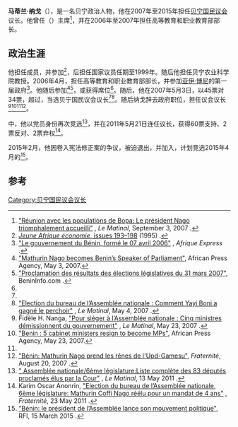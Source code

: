 '''马蒂兰·纳戈'''（{{lang-en|'''Mathurin Coffi Nago'''}}），是一名贝宁政治人物，他在2007年至2015年担任[[贝宁国民议会|贝宁国民议会]]议长。他曾任{{le|贝宁国民大会|Union for Progress and Democracy (Benin)}}（{{lang|en|UPD-Gamesu}}）主席<ref name=Bopa>[http://www.sonangnon.net/actualites/2007/septembre/intlematinal0309_2.php "Réunion avec les populations de Bopa: Le président Nago triomphalement accueilli"] {{webarchive|url=https://web.archive.org/web/20070927122255/http://www.sonangnon.net/actualites/2007/septembre/intlematinal0309_2.php |date=2007-09-27 }}, ''Le Matinal'', September 3, 2007 {{fr}}.</ref>，并在2006年至2007年担任高等教育和职业教育部部长。

==政治生涯==
他担任{{le|民主和民族团结联盟|Union for Democracy and National Solidarity}}成员，并参加{{le|1995年贝宁议会选举|Beninese parliamentary election, 1995}}<ref>[http://books.google.com/books?id=ewrrAAAAMAAJ&q=Mathurin+Nago&dq=Mathurin+Nago&hl=en&ei=gGeXTcX9IYGctwfc17CIDA&sa=X&oi=book_result&ct=result&resnum=7&ved=0CEYQ6AEwBjgK ''Jeune Afrique économie'', issues 193–198] (1995) {{fr icon}}.</ref>，后担任国家议员任期至1999年。随后他担任贝宁农业科学院教授。2006年4月，担任高等教育和职业教育部部长，并参加[[亚伊·博尼|亚伊·博尼]]的第一届政府<ref name=Forme>[http://www.afrique-express.com/archive/OUEST/benin/beningvts/beningvt0704206.htm "Le gouvernement du Bénin, formé le 07 avril 2006"] {{webarchive|url=https://web.archive.org/web/20070929083943/http://www.afrique-express.com/archive/OUEST/benin/beningvts/beningvt0704206.htm |date=2007-09-29 }}, ''Afrique Express'' {{fr icon}}.</ref>。他随后参加{{le|2007年贝宁议会选举|Beninese parliamentary election, 2007}}<ref name=APA>[http://apanews.net/apa.php?page=show_article_eng&id_article=32620 "Mathurin Nago becomes Benin’s Speaker of Parliament"]{{dead link|date=十一月 2017 |bot=InternetArchiveBot }}, African Press Agency, May 3, 2007.</ref><ref name=Info>[https://web.archive.org/web/20070929011728/http://www.benininfo.com/100402.htm "Proclamation des résultats des élections législatives du 31 mars 2007"], BeninInfo.com {{fr icon}}.</ref>，或获得席位<ref name=Info/>。随后，他在2007年5月3日，以45票对34票，超过{{le|布律诺·阿穆苏|Bruno Amoussou}}，当选贝宁国民议会议长<ref name=APA/><ref>[http://www.africatime.com/Benin/nouvelle.asp?no_nouvelle=324513&no_categorie= "Election du bureau de l’Assemblée nationale : Comment Yayi Boni a gagné le perchoir"] {{webarchive|url=https://web.archive.org/web/20070928063903/http://www.africatime.com/Benin/nouvelle.asp?no_nouvelle=324513&no_categorie= |date=2007-09-28 }}, ''Le Matinal'', May 4, 2007 {{fr icon}}.</ref>。随后纳戈辞去政府职位，担任议会议长<ref>Fidèle H. Nanga, [http://www.sonangnon.net/actualites/2007/mai/intlematinal2305_1.php "Pour siéger à l’Assemblée nationale : Cinq ministres démissionnent du gouvernement"] {{webarchive|url=https://web.archive.org/web/20070526064224/http://www.sonangnon.net/actualites/2007/mai/intlematinal2305_1.php |date=2007-05-26 }}, ''Le Matinal'', May 23, 2007 {{fr icon}}.</ref><ref>[http://apanews.net/article_eng.php3?id_article=33823 "Benin : 5 cabinet ministers resign to become MPs"]{{dead link|date=十一月 2017 |bot=InternetArchiveBot }}, African Press Agency, May 23, 2007.</ref><ref name=Bopa/><ref>[http://fr.allafrica.com/stories/200708201292.html "Bénin: Mathurin Nago prend les rênes de l'Upd-Gamesu"], ''Fraternité'', August 20, 2007 {{fr icon}}.</ref>。

{{le|2011年贝宁议会选举|Beninese parliamentary election, 2011}}中，他以{{le|贝宁崛起贝壳力量|Cowry Forces for an Emerging Benin}}党员身份再次竞选<ref>[http://www.sonangnon.org/index.php?option=com_content&view=article&id=2307:assemblee-nationale6eme-legislatureliste-complete-des-83-deputes-proclames-elus-par-la-cour&catid=1:actualite " Assemblée nationale/6ème législature:Liste complète des 83 députés proclamés élus par la Cour"] {{Wayback|url=http://www.sonangnon.org/index.php?option=com_content&view=article&id=2307:assemblee-nationale6eme-legislatureliste-complete-des-83-deputes-proclames-elus-par-la-cour&catid=1:actualite |date=20160304075455 }}, ''Le Matinal'', 13 May 2011 {{fr icon}}.</ref>，并在2011年5月21日连任议长，获得60票支持、2票反对、2票弃权<ref>Karim Oscar Anonrin, [http://www.sonangnon.org/index.php?option=com_content&view=article&id=2370:election-du-bureau-de-lassemblee-nationale-6eme-legislature-mathurin-coffi-nago-reelu-pour-un-mandat-de-4-ans&catid=1:actualite "Election du bureau de l’Assemblée nationale, 6ème législature: Mathurin Coffi Nago réélu pour un mandat de 4 ans"] {{Wayback|url=http://www.sonangnon.org/index.php?option=com_content&view=article&id=2370:election-du-bureau-de-lassemblee-nationale-6eme-legislature-mathurin-coffi-nago-reelu-pour-un-mandat-de-4-ans&catid=1:actualite |date=20160304063550 }}, ''Fraternité'', 23 May 2011 {{fr icon}}.</ref>。

2015年2月，他因卷入宪法修正案的争议，被迫退出{{le|贝宁崛起贝壳力量|Cowry Forces for an Emerging Benin}}，并加入{{le|贝宁联合民主力量|United Democratic Forces (Benin)}}，计划竞选2015年4月的{{le|2015年贝宁议会选举|Beninese legislative election, 2015|贝宁议会选举}}<ref>[http://www.rfi.fr/afrique/20150315-benin-le-president-assemblee-lance-son-mouvement-politique/ "Bénin: le président de l’Assemblée lance son mouvement politique"], RFI, 15 March 2015 {{fr icon}}.</ref>。

==参考==
{{reflist|2}}
{{DEFAULTSORT:Nago, Mathurin}}

[[Category:贝宁国民议会议长|Category:贝宁国民议会议长]]